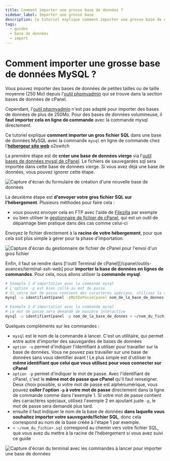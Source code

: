 ```yaml
---
title: Comment importer une grosse base de données ?
sidebar_label: Importer une grosse base
description: Ce tutoriel explique comment importer une grosse base de données mysql sur un hébergement o2switch, en ligne de commande SSH
tags:
  - guides
  - base de données
  - import
---
```


# Comment importer une grosse base de données MySQL ?
Vous pouvez importer des bases de données de petites tailles ou de taille moyenne (250 Mo) depuis
l'[outil phpmyadmin](/cpanel/bases-de-donnees/phpmyadmin) qui se trouve dans la section bases de données de cPanel. 

Cependant, l'[outil phpmyadmin](/cpanel/bases-de-donnees/phpmyadmin) n'est pas adapté pour importer des bases de données
de plus de 250Mo. Pour des bases de données volumineuse, il **faut importer cela en ligne de commande** avec la commande
mysql directement.  

Ce tutoriel explique **comment importer un gros fichier SQL** dans une base de données MySQL avec la commande `mysql`
en ligne de commande chez l'**[hébergeur site web](https://www.o2switch.fr/hebergement-illimite/)** o2switch

La première étape est de **créer une base de données vierge** via l'[outil bases de données mysql de
cPanel](/cpanel/bases-de-donnees/mysql). Le fichiers de sauvegardes sql sera importée dans cette base de données vierge.
Si vous avez déjà une base de données, vous pouvez ignorer cette étape. 

<Image
    src="/img/docs/guides/base-de-donnees/o2switch-creer-bases-donnees.png"
    title="Création d'une nouvelle base de données"
    caption="Création d'une nouvelle base de données dans laquelle sera importée la sauvegarde/fichier sql"
    alt="Capture d'écran du formulaire de création d'une nouvelle base de données"
/>

La deuxième étape est **d'envoyer votre gros fichier SQL sur l'hébergement**. Plusieurs méthodes pour faire cela : 
  * vous pouvez envoyer cela en FTP avec l'aide de [Filezilla](/guides/configuration-logiciel/configuration-ftp) par
    exemple
  * ou bien utiliser le [gestionnaire de fichier de cPanel](/cpanel/fichiers/gestionnaire-fichiers-web), qui est un
    outil de dépannage bien pratique dans des cas comme celui-ci

Envoyez le fichier directement à la **racine de votre hébergement**, pour que cela soit plus simple à gérer pour la
phase d'importation. 

<Image
    src="/img/docs/guides/base-de-donnees/import-grosse-base-donnees-1.png"
    title="Envoi du gros fichier SQL à importer avec l'outil Gestionnaire de Fichiers"
    caption="Envoi du fichier SQL avec l'outil Gestionnaire de Fichiers de cPanel"
    alt="Capture d'écran du gestionnaire de fichier de cPanel pour l'envoi d'un gros fichier"
/>

Enfin, il faut se rendre dans [l'outil Terminal de cPanel][/cpanel/outils-avances/terminal-ssh-web] pour **importer la
base de données en lignes de commandes**. Pour cela, nous allons utiliser la **commande mysql**. 

```bash
# Exemple 1 d'importation avec la commande mysql
# L'option -p est bien collé au mot de passe
# Si votre mot de passe contient des caractères spéciaux, utilisez la commande 2
mysql -u identifiantCpanel -pMotDePasseCpanel nom_de_la_base_de_donnes < ~/nom_du_fichier.sql

# Exemple 2 d'importation avec la commande mysql
# Le mot de passe sera demandé de manière intéractive
mysql -u identifiantCpanel -p nom_de_la_base_de_donnes < ~/nom_du_fichier.sql
```

Quelques compléments sur les commandes : 
  * `mysql` est le nom de la commande à lancer. C'est un utilitaire, qui permet entre autre d'importer des sauvegardes
    de bases de données
  * `option -u` permet d'indiquer l'identifiant à utiliser pour travailler sur la base de données. Vous ne pouvez pas
    travailler sur une base de données sans vous identifier avant ! Le plus simple est d'utiliser le **même identifiant
    que celui que vous utilisez pour vous connecter sur cPanel**
  * `option -p` permet d'indiquer le mot de passe. Avec l'identifiant de cPanel, c'est le **même mot de passe que
    cPanel** qu'il faut renseigner. Deux choix possible, si votre mot de passe est alphénumérique, vous pouvez **coller
    l'option `-p` à votre mot de passe** directement dans la ligne de commande comme dans l'exemple 1. Si votre mot de
    passe contient des carractères spéciaux, utilisez l'exemple 2 en ajoutant juste `-p`, le mot de passe sera demandé
    plus tard.
  * ensuite il faut indiquer  le nom de la base de données **dans laquelle vous souhaitez importer votre
    sauvegarde/fichier SQL**, donc cela correspond au nom de la base créée à l'étape 1 par exemple.
  * `< ~/nom_du_fichier.sql` correspond au chemin vers votre fichier SQL, que vous avez du mettre à la racine de
    l'hébergement si vous avez suivi ce guide

<Image
    src="/img/docs/guides/base-de-donnees/o2switch-importer-grosse-base-mysql.png"
    title="Import d'une base de données volumineuse avec l'outil Terminal de cPanel"
    caption="Import de la grosse base de données avec l'outil Terminal et la commande mysql"
    alt="Capture d'écran du terminal avec les commandes à lancer pour importer une base de données"
/>
